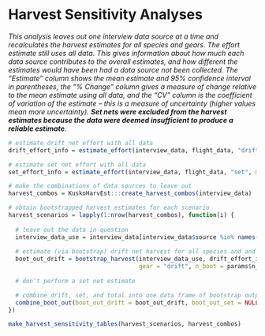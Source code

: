 
# Harvest Sensitivity Analyses {-}

::: {.small data-latex=""}
_This analysis leaves out one interview data source at a time and recalculates the harvest estimates for all species and gears. The effort estimate still uses all data. This gives information about how much each data source contributes to the overall estimates, and how different the estimates would have been had a data source not been collected. The "Estimate" column shows the mean estimate and 95% confidence interval in parentheses, the "% Change" column gives a measure of change relative to the mean estimate using all data, and the "CV" column is the coefficient of variation of the estimate -- this is a measure of uncertainty (higher values mean more uncertainty). **Set nets were excluded from the harvest estimates because the data were deemed insufficient to produce a reliable estimate**._
:::

```r
# estimate drift net effort with all data
drift_effort_info = estimate_effort(interview_data, flight_data, "drift", method = "dbl_exp")

# estimate set net effort with all data
set_effort_info = estimate_effort(interview_data, flight_data, "set", method = "max_per_stratum")

# make the combinations of data sources to leave out
harvest_combos = KuskoHarvEst:::create_harvest_combos(interview_data)

# obtain bootstrapped harvest estimates for each scenario
harvest_scenarios = lapply(1:nrow(harvest_combos), function(i) {
  
  # leave out the data in question
  interview_data_use = interview_data[interview_data$source %in% names(harvest_combos)[which(unlist(harvest_combos[i,]))],]
  
  # estimate (via bootstrap) drift net harvest for all species and and strata
  boot_out_drift = bootstrap_harvest(interview_data_use, drift_effort_info,
                                     gear = "drift", n_boot = params$n_boot, stratify_interviews = TRUE)
  
  # don't perform a set net estimate

  # combine drift, set, and total into one data frame of bootstrap output
  combine_boot_out(boot_out_drift = boot_out_drift, boot_out_set = NULL)
})

make_harvest_sensitivity_tables(harvest_scenarios, harvest_combos)
```
